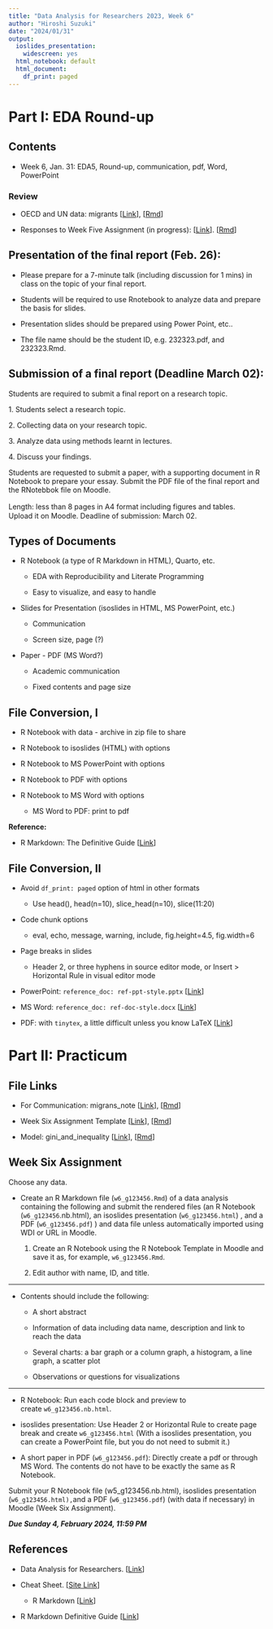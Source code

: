 ```yaml
---
title: "Data Analysis for Researchers 2023, Week 6"
author: "Hiroshi Suzuki"
date: "2024/01/31"
output:
  ioslides_presentation:
    widescreen: yes
  html_notebook: default
  html_document:
    df_print: paged
---
```


# Part I: EDA Round-up

## Contents

-   Week 6, Jan. 31: EDA5, Round-up, communication, pdf, Word, PowerPoint

### Review

-   OECD and UN data: migrants [[Link](https://ds-sl.github.io/intro2r/da4r/migrants.nb.html)], [[Rmd](https://github.com/ds-sl/intro2r/blob/main/docs/da4r/migrants.Rmd)]

-   Responses to Week Five Assignment (in progress): [[Link](https://ds-sl.github.io/intro2r/da4r/w5a_response.nb.html)]. [[Rmd](https://github.com/ds-sl/intro2r/blob/main/docs/da4r/w5a_response.Rmd)]

## Presentation of the final report (Feb. 26):

-   Please prepare for a 7-minute talk (including discussion for 1 mins) in class on the topic of your final report. 

-   Students will be required to use Rnotebook to analyze data and prepare the basis for slides. 

-   Presentation slides should be prepared using Power Point, etc.. 

-   The file name should be the student ID, e.g. 232323.pdf, and 232323.Rmd.

## Submission of a final report (Deadline March 02):

Students are required to submit a final report on a research topic.

1\. Students select a research topic.

2\. Collecting data on your research topic.

3\. Analyze data using methods learnt in lectures.

4\. Discuss your findings.

Students are requested to submit a paper, with a supporting document in R Notebook to prepare your essay. Submit the PDF file of the final report and the RNotebbok file on Moodle.

Length: less than 8 pages in A4 format including figures and tables.　Upload it on Moodle. Deadline of submission: March 02.

## Types of Documents

-   R Notebook (a type of R Markdown in HTML), Quarto, etc.

    -   EDA with Reproducibility and Literate Programming

    -   Easy to visualize, and easy to handle

-   Slides for Presentation (isoslides in HTML, MS PowerPoint, etc.)

    -   Communication

    -   Screen size, page (?)

-   Paper - PDF (MS Word?)

    -   Academic communication

    -   Fixed contents and page size

## File Conversion, I

-   R Notebook with data - archive in zip file to share

-   R Notebook to isoslides (HTML) with options

-   R Notebook to MS PowerPoint with options

-   R Notebook to PDF with options

-   R Notebook to MS Word with options

    -   MS Word to PDF: print to pdf

**Reference:**

-   R Markdown: The Definitive Guide [[Link](https://bookdown.org/yihui/rmarkdown/)]

## File Conversion, II

-   Avoid `df_print: paged` option of html in other formats

    -   Use head(), head(n=10), slice_head(n=10), slice(11:20)

-   Code chunk options

    -   eval, echo, message, warning, include, fig.height=4.5, fig.width=6

-   Page breaks in slides

    -   Header 2, or three hyphens in source editor mode, or Insert \> Horizontal Rule in visual editor mode

-   PowerPoint: `reference_doc: ref-ppt-style.pptx` [[Link](https://bookdown.org/yihui/rmarkdown/powerpoint-presentation.html)]

-   MS Word: `reference_doc: ref-doc-style.docx` [[Link](https://bookdown.org/yihui/rmarkdown/word-document.html)]

-   PDF: with `tinytex`, a little difficult unless you know LaTeX [[Link](https://bookdown.org/yihui/rmarkdown/pdf-document.html)]

# Part II: Practicum

## File Links

-   For Communication: migrans_note [[Link](https://ds-sl.github.io/intro2r/da4r/migrants_note.nb.html)], [[Rmd](https://github.com/ds-sl/intro2r/blob/main/docs/da4r/migrants_note.Rmd)]

-   Week Six Assignment Template [[Link](https://ds-sl.github.io/intro2r/da4r/w6_assignment_template.nb.html)], [[Rmd](https://github.com/ds-sl/intro2r/blob/main/docs/da4r/w6_assignment_template.Rmd)]

-   Model: gini_and_inequality [[Link](https://ds-sl.github.io/intro2r/da4r/gini_and_inequality.nb.html)], [[Rmd](https://github.com/ds-sl/intro2r/blob/main/docs/da4r/gini_and_inequality.Rmd)]

## Week Six Assignment

Choose any data.

-   Create an R Markdown file (`w6_g123456.Rmd`) of a data analysis containing the following and submit the rendered files (an R Notebook (`w6_g123456`.nb.html), an isoslides presentation (`w6_g123456.html`) , and a PDF (`w6_g123456.pdf`) ) and data file unless automatically imported using WDI or URL in Moodle.

    1.  Create an R Notebook using the R Notebook Template in Moodle and save it as, for example, `w6_g123456.Rmd`.

    2.  Edit author with name, ID, and title.

------------------------------------------------------------------------

-   Contents should include the following:

    -   A short abstract

    -   Information of data including data name, description and link to reach the data

    -   Several charts: a bar graph or a column graph, a histogram, a line graph, a scatter plot

    -   Observations or questions for visualizations

------------------------------------------------------------------------

-   R Notebook: Run each code block and preview to create `w6_g123456.nb.html`.

-   isoslides presentation: Use Header 2 or Horizontal Rule to create page break and create `w6_g123456.html` (With a isoslides presentation, you can create a PowerPoint file, but you do not need to submit it.)

-   A short paper in PDF (`w6_g123456.pdf`): Directly create a pdf or through MS Word. The contents do not have to be exactly the same as R Notebook.

Submit your R Notebook file (w5_g123456.nb.html), isoslides presentation (`w6_g123456.html),`and a PDF (`w6_g123456.pdf`) (with data if necessary) in Moodle (Week Six Assignment).

***Due Sunday 4, February 2024, 11:59 PM***

## References

-   Data Analysis for Researchers. [[Link](https://icu-hsuzuki.github.io/da4r/)]

-   Cheat Sheet. [[Site Link](https://rstudio.github.io/cheatsheets/)]

    -   R Markdown [[Link](https://rstudio.github.io/cheatsheets/html/rmarkdown.html)]

-   R Markdown Definitive Guide [[Link](https://bookdown.org/yihui/rmarkdown/)]
